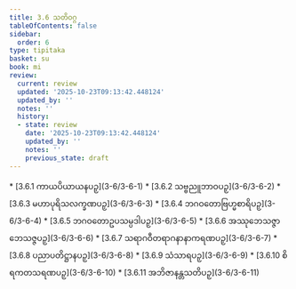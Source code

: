 ```yaml
---
title: 3.6 သတိဝဂ္ဂ
tableOfContents: false
sidebar:
  order: 6
type: tipitaka
basket: su
book: mi
review:
  current: review
  updated: '2025-10-23T09:13:42.448124'
  updated_by: ''
  notes: ''
  history:
  - state: review
    date: '2025-10-23T09:13:42.448124'
    updated_by: ''
    notes: ''
    previous_state: draft
---
```



<ReviewStatus review={frontmatter.review} showDetails={true} />

<HypothesisAnnotation frontmatter={frontmatter} />

<DynamicBreadcrumb />



<TableOfContents book="mi" section="3.6">
* [3.6.1 ကာယပိယာယနပဉှ](3-6/3-6-1)
* [3.6.2 သဗ္ဗညူဘာဝပဉှ](3-6/3-6-2)
* [3.6.3 မဟာပုရိသလက္ခဏပဉှ](3-6/3-6-3)
* [3.6.4 ဘဂဝတောဗြဟ္မစာရိပဉှ](3-6/3-6-4)
* [3.6.5 ဘဂဝတောဥပသမ္ပဒါပဉှ](3-6/3-6-5)
* [3.6.6 အဿုဘေသဇ္ဇာဘေသဇ္ဇပဉှ](3-6/3-6-6)
* [3.6.7 သရာဂဝီတရာဂနာနာကရဏပဉှ](3-6/3-6-7)
* [3.6.8 ပညာပတိဋ္ဌာနပဉှ](3-6/3-6-8)
* [3.6.9 သံသာရပဉှ](3-6/3-6-9)
* [3.6.10 စိရကတသရဏပဉှ](3-6/3-6-10)
* [3.6.11 အဘိဇာနန္တသတိပဉှ](3-6/3-6-11)
</TableOfContents>